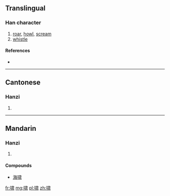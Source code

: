 {{also|嘯}}
==Translingual==

===Han character===
{{Han char|rn=30|rad=口|as=08|sn=11|four=|canj=口中X (RLX), X口中X (XRLX)|ids=⿰[[口]][[肃]]}}

# [[roar]], [[howl]], [[scream]]
# [[whistle]]

====References====
* {{Han ref|kx=0196.261|hdz=10647.030|uh=5578|ud=21880}}

----

==Cantonese==

===Hanzi===
{{yue-hanzi|jyut=|y=siu3|tra=嘯}}

# {{defn|lang=yue|sort=口08}}

----

==Mandarin==

===Hanzi===
{{cmn-hanzi|tra=嘯|pin=[[xiào]] ([[xiao4]]), [[kā]] ([[ka1]])|wg=hsiao<sup>4</sup>, k'a<sup>1</sup>}}

# {{defn|lang=cmn|sort=口08}}

====Compounds====
* [[海啸]]

[[fr:啸]]
[[mg:啸]]
[[pl:啸]]
[[zh:啸]]